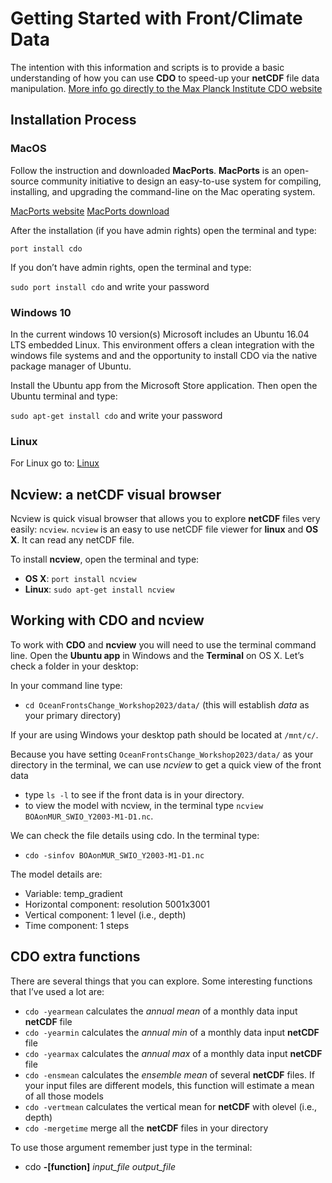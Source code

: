 # Getting Started with Front/Climate Data

The intention with this information and scripts is to provide a basic understanding of how you can use **CDO** to speed-up your **netCDF** file data manipulation. [More info go directly to the Max Planck Institute CDO website](https://code.mpimet.mpg.de/projects/cdo/)

## Installation Process

### **MacOS**

Follow the instruction and downloaded **MacPorts**. **MacPorts** is an open-source community initiative to design an easy-to-use system for compiling, installing, and upgrading the command-line on the Mac operating system.

[MacPorts website](https://www.macports.org/index.php) [MacPorts download](https://www.macports.org/install.php)

After the installation (if you have admin rights) open the terminal and type:

`port install cdo`

If you don't have admin rights, open the terminal and type:

`sudo port install cdo` and write your password

### **Windows 10**

In the current windows 10 version(s) Microsoft includes an Ubuntu 16.04 LTS embedded Linux. This environment offers a clean integration with the windows file systems and and the opportunity to install CDO via the native package manager of Ubuntu.

Install the Ubuntu app from the Microsoft Store application. Then open the Ubuntu terminal and type:

`sudo apt-get install cdo` and write your password

### **Linux**

For Linux go to: [Linux](https://code.mpimet.mpg.de/projects/cdo/wiki/Linux_Platform)

## Ncview: a netCDF visual browser

Ncview is quick visual browser that allows you to explore **netCDF** files very easily: `ncview`. `ncview` is an easy to use netCDF file viewer for **linux** and **OS X**. It can read any netCDF file.

To install **ncview**, open the terminal and type:

-   **OS X**: `port install ncview`
-   **Linux**: `sudo apt-get install ncview`

## Working with CDO and ncview

To work with **CDO** and **ncview** you will need to use the terminal command line. Open the **Ubuntu app** in Windows and the **Terminal** on OS X. Let's check a folder in your desktop:

In your command line type:

-   `cd OceanFrontsChange_Workshop2023/data/` (this will establish *data* as your primary directory)

If your are using Windows your desktop path should be located at `/mnt/c/`.

Because you have setting `OceanFrontsChange_Workshop2023/data/` as your directory in the terminal, we can use *ncview* to get a quick view of the front data

-   type `ls -l` to see if the front data is in your directory.
-   to view the model with ncview, in the terminal type `ncview BOAonMUR_SWIO_Y2003-M1-D1.nc`.

We can check the file details using cdo. In the terminal type:

-   `cdo -sinfov BOAonMUR_SWIO_Y2003-M1-D1.nc`

The model details are:

-   Variable: temp_gradient
-   Horizontal component: resolution 5001x3001
-   Vertical component: 1 level (i.e., depth)
-   Time component: 1 steps

## CDO extra functions

There are several things that you can explore. Some interesting functions that I've used a lot are:

- `cdo -yearmean` calculates the *annual mean* of a monthly data input **netCDF** file
- `cdo -yearmin` calculates the *annual min* of a monthly data input **netCDF** file
- `cdo -yearmax` calculates the *annual max* of a monthly data input **netCDF** file
- `cdo -ensmean` calculates the *ensemble mean* of several **netCDF** files. If your input files are different models, this function will estimate a mean of all those models
- `cdo -vertmean` calculates the vertical mean for **netCDF** with olevel (i.e., depth)
- `cdo -mergetime` merge all the **netCDF** files in your directory
  
To use those argument remember just type in the terminal:

- cdo **-[function]** *input_file* *output_file*

